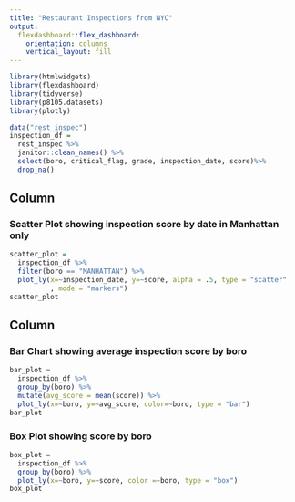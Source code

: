 ```yaml
---
title: "Restaurant Inspections from NYC"
output: 
  flexdashboard::flex_dashboard:
    orientation: columns
    vertical_layout: fill
---
```


```r
library(htmlwidgets)
library(flexdashboard)
library(tidyverse)
library(p8105.datasets)
library(plotly)

data("rest_inspec")
inspection_df =
  rest_inspec %>% 
  janitor::clean_names() %>% 
  select(boro, critical_flag, grade, inspection_date, score)%>%
  drop_na()
```

Column {data-width=650}
-----------------------------------------------------------------------

### Scatter Plot showing inspection score by date in Manhattan only

```r
scatter_plot =
  inspection_df %>% 
  filter(boro == "MANHATTAN") %>% 
  plot_ly(x=~inspection_date, y=~score, alpha = .5, type = "scatter"
          , mode = "markers")
scatter_plot
```

Column {data-width=350}
-----------------------------------------------------------------------

### Bar Chart showing average inspection score by boro

```r
bar_plot = 
  inspection_df %>% 
  group_by(boro) %>% 
  mutate(avg_score = mean(score)) %>% 
  plot_ly(x=~boro, y=~avg_score, color=~boro, type = "bar")
bar_plot
```

### Box Plot showing score by boro

```r
box_plot =
  inspection_df %>% 
  group_by(boro) %>% 
  plot_ly(x=~boro, y=~score, color =~boro, type = "box")
box_plot
```

